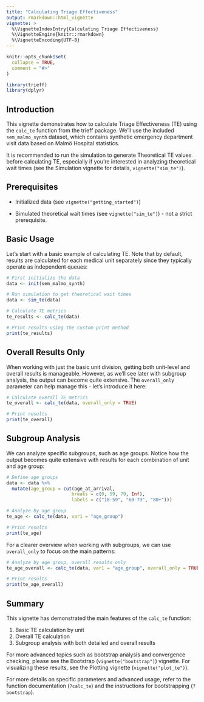 ```yaml
---
title: "Calculating Triage Effectiveness"
output: rmarkdown::html_vignette
vignette: >
  %\VignetteIndexEntry{Calculating Triage Effectiveness}
  %\VignetteEngine{knitr::rmarkdown}
  %\VignetteEncoding{UTF-8}
---
```


```r
knitr::opts_chunk$set(
  collapse = TRUE,
  comment = "#>"
)
```

```r
library(trieff)
library(dplyr)
```

## Introduction

This vignette demonstrates how to calculate Triage Effectiveness (TE) using the `calc_te` function from the trieff package. We'll use the included `sem_malmo_synth` dataset, which contains synthetic emergency department visit data based on Malmö Hospital statistics.

It is recommended to run the simulation to generate Theoretical TE values before calculating TE, especially if you're interested in analyzing theoretical wait times (see the Simulation vignette for details, `vignette("sim_te")`).

## Prerequisites
- Initialized data (see `vignette("getting_started")`)

- Simulated theoretical wait times (see `vignette("sim_te")`) - not a strict prerequisite.


## Basic Usage

Let's start with a basic example of calculating TE. Note that by default, results are calculated for each medical unit separately since they typically operate as independent queues:

```r
# First initialize the data
data <- init(sem_malmo_synth)

# Run simulation to get theoretical wait times
data <- sim_te(data)

# Calculate TE metrics
te_results <- calc_te(data)

# Print results using the custom print method
print(te_results)
```

## Overall Results Only

When working with just the basic unit division, getting both unit-level and overall results is manageable. However, as we'll see later with subgroup analysis, the output can become quite extensive. The `overall_only` parameter can help manage this - let's introduce it here:

```r
# Calculate overall TE metrics
te_overall <- calc_te(data, overall_only = TRUE)

# Print results
print(te_overall)
```

## Subgroup Analysis

We can analyze specific subgroups, such as age groups. Notice how the output becomes quite extensive with results for each combination of unit and age group:

```r
# Define age groups
data <- data %>%
  mutate(age_group = cut(age_at_arrival, 
                        breaks = c(0, 59, 79, Inf),
                        labels = c("18-59", "60-79", "80+")))

# Analyze by age group
te_age <- calc_te(data, var1 = "age_group")

# Print results
print(te_age)
```

For a clearer overview when working with subgroups, we can use `overall_only` to focus on the main patterns:

```r
# Analyze by age group, overall results only
te_age_overall <- calc_te(data, var1 = "age_group", overall_only = TRUE)

# Print results
print(te_age_overall)
```

## Summary

This vignette has demonstrated the main features of the `calc_te` function:

1. Basic TE calculation by unit
2. Overall TE calculation
3. Subgroup analysis with both detailed and overall results

For more advanced topics such as bootstrap analysis and convergence checking, please see the Bootstrap (`vignette("bootstrap")`) vignette. For visualizing these results, see the Plotting vignette (`vignette("plot_te")`).

For more details on specific parameters and advanced usage, refer to the function documentation (`?calc_te`) and the instructions for bootstrapping (`?bootstrap`).
